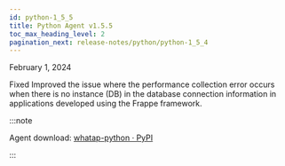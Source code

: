 ```yaml
---
id: python-1_5_5
title: Python Agent v1.5.5
toc_max_heading_level: 2
pagination_next: release-notes/python/python-1_5_4
---
```


February 1, 2024

<Status>Fixed</Status> Improved the issue where the performance collection error occurs when there is no instance (DB) in the database connection information in applications developed using the Frappe framework.

:::note

Agent download: [whatap-python · PyPI](https://pypi.org/project/whatap-python/1.5.5/)

:::
